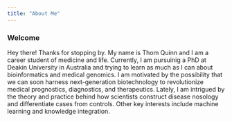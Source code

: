 ```yaml
---
title: "About Me"
---
```


### Welcome

Hey there! Thanks for stopping by. My name is Thom Quinn and I am a career student of medicine and life. Currently, I am pursuinig a PhD at Deakin University in Australia and trying to learn as much as I can about bioinformatics and medical genomics. I am motivated by the possibility that we can soon harness next-generation biotechnology to revolutionize medical prognostics, diagnostics, and therapeutics. Lately, I am intrigued by the theory and practice behind how scientists construct disease nosology and differentiate cases from controls. Other key interests include machine learning and knowledge integration.

<br>
